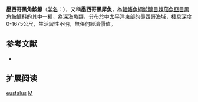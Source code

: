 {{Speciesbox
| image = BMC - Melanocetidae-Melanocetus.eustales.jpg
| image_width = 250px
| image2_caption = 
| taxon = Melanocetus eustalus 
| authority = [[Pietsch_&_Van_Duzer|Pietsch & Van Duzer]], 1980
| synonyms = 
}}
'''墨西哥黑角鮟鱇'''（[[学名|学名]]：''{{lang|la|Melanocetus eustalus}}''），又稱'''墨西哥黑犀魚'''，為[[輻鰭魚綱|輻鰭魚綱]][[鮟鱇目|鮟鱇目]][[棘茄魚亞目|棘茄魚亞目]][[黑角鮟鱇科|黑角鮟鱇科]]的其中一[[種|種]]，為深海魚類，分布於中[[太平洋|太平洋]]東部的[[墨西哥|墨西哥]]海域，棲息深度0-1675公尺，生活習性不明，無任何經濟價值。
==参考文献==
*{{FishBase_species|genus=Melanocetus|species=eustalus|year=2014|month=2}}

== 扩展阅读 ==
{{refbegin}}
{{wikispecies-inline|Melanocetus eustalus|墨西哥黑角鮟鱇}}
{{refend}}
{{Taxonbar|from=Q1963029}}

[[Category:黑角鮟鱇屬|eustalus]]
[[Category:1980年描述的魚類|M]]

{{魚類小作品}}